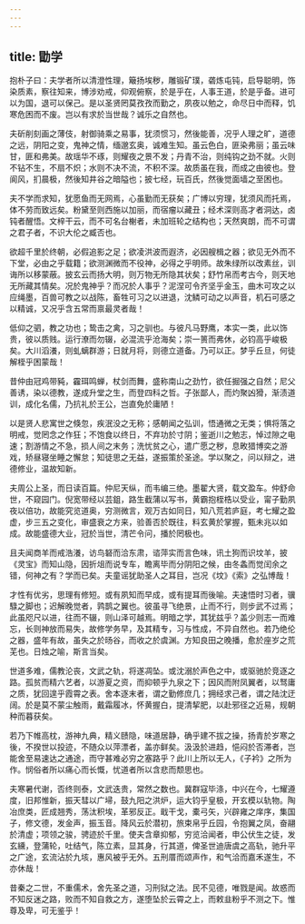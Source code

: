 ```yaml
---
---
---
```

title: 勖学
---




抱朴子曰：夫学者所以清澄性理，簸扬埃秽，雕锻矿璞，砻炼屯钝，启导聪明，饰染质素，察往知来，博涉劝戒，仰观俯察，於是乎在，人事王道，於是乎备。进可以为国，退可以保己。是以圣贤罔莫孜孜而勤之，夙夜以勉之，命尽日中而释，饥寒危困而不废。岂以有求於当世哉？诚乐之自然也。

夫斫削刻画之薄伎，射御骑乘之易事，犹须惯习，然後能善，况乎人理之旷，道德之远，阴阳之变，鬼神之情，缅邈玄奥，诚难生知。虽云色白，匪染弗丽；虽云味甘，匪和弗美。故瑶华不琢，则耀夜之景不发；丹青不治，则纯钩之劲不就。火则不钻不生，不扇不炽；水则不决不流，不积不深。故质虽在我，而成之由彼也。登阆风，扪晨极，然後知井谷之暗隘也；披七经，玩百氏，然後觉面墙之至困也。

夫不学而求知，犹愿鱼而无网焉，心虽勤而无获矣；广博以穷理，犹须风而托焉，体不劳而致远矣。粉黛至则西施以加丽，而宿瘤以藏丑；经术深则高才者洞达，卤钝者醒悟。文梓干云，而不可名台榭者，未加班轮之结构也；天然爽朗，而不可谓之君子者，不识大伦之臧否也。

欲超千里於终朝，必假追影之足；欲凌洪波而遐济，必因艘楫之器；欲见无外而不下堂，必由之乎载籍；欲测渊微而不役神，必得之乎明师。故朱绿所以改素丝，训诲所以移蒙蔽。披玄云而扬大明，则万物无所隐其状矣；舒竹帛而考古今，则天地无所藏其情矣。况於鬼神乎？而况於人事乎？泥涅可令齐坚乎金玉，曲木可攻之以应绳墨，百兽可教之以战陈，畜牲可习之以进退，沈鳞可动之以声音，机石可感之以精诚，又况乎含五常而禀最灵者哉！

低仰之驷，教之功也；鸷击之禽，习之驯也。与彼凡马野鹰，本实一类，此以饰贵，彼以质贱。运行潦而勿辍，必混流乎沧海矣；崇一篑而弗休，必钧高乎峻极矣。大川滔瀁，则虬螭群游；日就月将，则德立道备。乃可以正。梦乎丘旦，何徒解桎乎困蒙哉！

昔仲由冠鸡带豘，靃珥鸣蝉，杖剑而舞，盛称南山之劲竹，欲任掘强之自然；尼父善诱，染以德教，遂成升堂之生，而登四科之哲。子张鄙人，而灼聚凶猾，渐渍道训，成化名儒，乃抗礼於王公，岂直免於庸陋！

以是贤人悲寓世之倏忽，疾泯没之无称；感朝闻之弘训，悟通微之无类；惧将落之明戒，觉罔念之作狂；不饱食以终日，不弃功於寸阴；鉴逝川之勉志，悼过隙之电速；割游情之不急，损人间之末务；洗忧贫之心，遣广愿之秽，息畋猎博奕之游戏，矫昼寝坐睡之懈怠；知徒思之无益，遂振策於圣途。学以聚之，问以辩之，进德修业，温故知新。

夫周公上圣，而日读百篇。仲尼天纵，而韦编三绝。墨翟大贤，载文盈车。仲舒命世，不窥园门。倪宽带经以芸鉏，路生截蒲以写书，黄霸抱桎梏以受业，甯子勤夙夜以倍功，故能究览道奥，穷测微言，观万古如同日，知八荒若庐庭，考七耀之盈虚，步三五之变化，审盛衰之方来，验善否於既往，料玄黄於掌握，甄未兆以如成。故能盛德大业，冠於当世，清芒令问，播於罔极也。

且夫闻商羊而戒浩瀁，访鸟砮而洽东肃，谘萍实而言色味，讯土狗而识坟羊，披《灵宝》而知山隐，因折俎而说专车，瞻离毕而分阴阳之候，由冬螽而觉闰余之错，何神之有？学而已矣。夫童谣犹助圣人之耳目，岂况《坟》《索》之弘博哉！

才性有优劣，思理有修短。或有夙知而早成，或有提耳而後喻。夫速悟时习者，骥騄之脚也；迟解晚觉者，鹑鹊之翼也。彼虽寻飞绝景，止而不行，则步武不过焉；此虽咫尺以进，往而不辍，则山泽可越焉。明暗之学，其犹兹乎？盖少则志一而难忘，长则神放而易失，故修学务早，及其精专，习与性成，不异自然也。若乃绝伦之器，盛年有故，虽失之於旸谷，而收之於虞渊。方知良田之晚播，愈於座岁之荒芜也。日烛之喻，斯言当矣。

世道多难，儒教沦丧，文武之轨，将遂凋坠。或沈溺於声色之中，或驱驰於竞逐之路。孤贫而精六艺者，以游夏之资，而抑顿乎九泉之下；因风而附凤翼者，以驽庸之质，犹回遑乎霞霄之表。舍本逐末者，谓之勤修庶几；拥经求己者，谓之陆沈迂阔。於是莫不蒙尘触雨，戴霜履冰，怀黄握白，提清挈肥，以赴邪径之近易，规朝种而暮获矣。

若乃下帷高枕，游神九典，精义赜隐，味道居静，确乎建不拔之操，扬青於岁寒之後，不揆世以投迹，不随众以萍漂者，盖亦鲜矣。汲汲於进趋，悒闷於否滞者，岂能舍至易速达之通途，而守甚难必穷之塞路乎？此川上所以无人，《子衿》之所为作。悯俗者所以痛心而长慨，忧道者所以含悲而颓思也。

夫寒暑代谢，否终则泰，文武迭贵，常然之数也。冀群寇毕涤，中兴在今，七耀遵度，旧邦惟新，振天彗以广埽，鼓九阳之洪炉，运大钧乎皇极，开玄模以轨物。陶冶庶类，匠成翘秀，荡汰积埃，革邪反正。戢干戈，橐弓矢，兴辟雍之庠序，集国子，修文德，发金声，振玉音。降风云於潜初，旅束帛乎丘园，令抱翼之凤，奋翮於清虚；项领之骏，骋迹於千里。使夫含章抑郁，穷览洽闻者，申公伏生之徒，发玄纁，登蒲轮，吐结气，陈立素，显其身，行其道，俾圣世迪唐虞之高轨，驰升平之广途，玄流沾於九垓，惠风被乎无外。五刑厝而颂声作，和气洽而嘉禾遂生，不亦休哉！

昔秦之二世，不重儒术，舍先圣之道，习刑狱之法。民不见德，唯戮是闻。故惑而不知反迷之路，败而不知自救之方，遂堕坠於云霄之上，而敕韭粉乎不测之下。惟尊及卑，可无鉴乎！